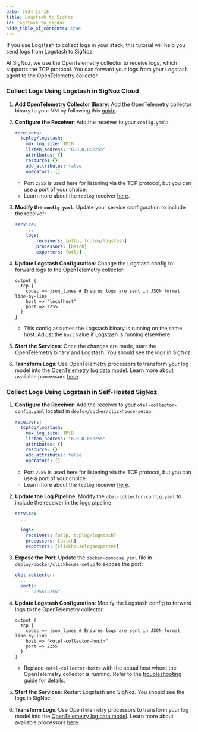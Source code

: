 ```yaml
---
date: 2024-12-18
title: Logstash to SigNoz
id: logstash_to_signoz
hide_table_of_contents: true
---
```


If you use Logstash to collect logs in your stack, this tutorial will help you send logs from Logstash to SigNoz.

At SigNoz, we use the OpenTelemetry collector to receive logs, which supports the TCP protocol. You can forward your logs from your Logstash agent to the OpenTelemetry collector.

<Tabs entityName="plans">

<TabItem value="signoz-cloud" label="SigNoz Cloud" default>

### Collect Logs Using Logstash in SigNoz Cloud

1. **Add OpenTelemetry Collector Binary**:
   Add the OpenTelemetry collector binary to your VM by following this [guide](https://signoz.io/docs/tutorial/opentelemetry-binary-usage-in-virtual-machine/).

2. **Configure the Receiver**:
   Add the receiver to your `config.yaml`:
   ```yaml
   receivers:
     tcplog/logstash:
       max_log_size: 1MiB
       listen_address: "0.0.0.0:2255"
       attributes: {}
       resource: {}
       add_attributes: false
       operators: []
   ```
   - Port `2255` is used here for listening via the TCP protocol, but you can use a port of your choice.
   - Learn more about the `tcplog` receiver [here](https://github.com/open-telemetry/opentelemetry-collector-contrib/tree/main/receiver/tcplogreceiver).

3. **Modify the `config.yaml`**:
   Update your service configuration to include the receiver:
   ```yaml {4}
   service:
       ...
       logs:
           receivers: [otlp, tcplog/logstash]
           processors: [batch]
           exporters: [otlp]
   ```

4. **Update Logstash Configuration**:
   Change the Logstash config to forward logs to the OpenTelemetry collector:
   ```
   output {
     tcp {
       codec => json_lines # Ensures logs are sent in JSON format line-by-line
       host => "localhost"
       port => 2255
     }
   }
   ```
   - This config assumes the Logstash binary is running on the same host. Adjust the `host` value if Logstash is running elsewhere.

5. **Start the Services**:
   Once the changes are made, start the OpenTelemetry binary and Logstash. You should see the logs in SigNoz.

6. **Transform Logs**:
   Use OpenTelemetry processors to transform your log model into the [OpenTelemetry log data model](https://github.com/open-telemetry/opentelemetry-specification/blob/main/specification/logs/data-model.md). Learn more about available processors [here](/docs/userguide/logs#processors-available-for-processing-logs).

</TabItem>

<TabItem value="self-hosted" label="Self-Host">

### Collect Logs Using Logstash in Self-Hosted SigNoz

1. **Configure the Receiver**:
   Add the receiver to your `otel-collector-config.yaml` located in `deploy/docker/clickhouse-setup`:
   ```yaml
   receivers:
     tcplog/logstash:
       max_log_size: 1MiB
       listen_address: "0.0.0.0:2255"
       attributes: {}
       resource: {}
       add_attributes: false
       operators: []
   ```
   - Port `2255` is used here for listening via the TCP protocol, but you can use a port of your choice.
   - Learn more about the `tcplog` receiver [here](https://github.com/open-telemetry/opentelemetry-collector-contrib/tree/main/receiver/tcplogreceiver).

2. **Update the Log Pipeline**:
   Modify the `otel-collector-config.yaml` to include the receiver in the logs pipeline:
   ```yaml
   service:
     ...

     logs:
       receivers: [otlp, tcplog/logstash]
       processors: [batch]
       exporters: [clickhouselogsexporter]
   ```

3. **Expose the Port**:
   Update the `docker-compose.yaml` file in `deploy/docker/clickhouse-setup` to expose the port:
   ```yaml
   otel-collector:
     ...
     ports:
       - "2255:2255"
   ```

4. **Update Logstash Configuration**:
   Modify the Logstash config to forward logs to the OpenTelemetry collector:
   ```
   output {
     tcp {
       codec => json_lines # Ensures logs are sent in JSON format line-by-line
       host => "<otel-collector-host>"
       port => 2255
     }
   }
   ```
   - Replace `<otel-collector-host>` with the actual host where the OpenTelemetry collector is running. Refer to the [troubleshooting guide](/docs/install/troubleshooting#signoz-otel-collector-address-grid) for details.

5. **Start the Services**:
   Restart Logstash and SigNoz. You should see the logs in SigNoz.

6. **Transform Logs**:
   Use OpenTelemetry processors to transform your log model into the [OpenTelemetry log data model](https://github.com/open-telemetry/opentelemetry-specification/blob/main/specification/logs/data-model.md). Learn more about available processors [here](/docs/userguide/logs#processors-available-for-processing-logs).

</TabItem>

</Tabs>
